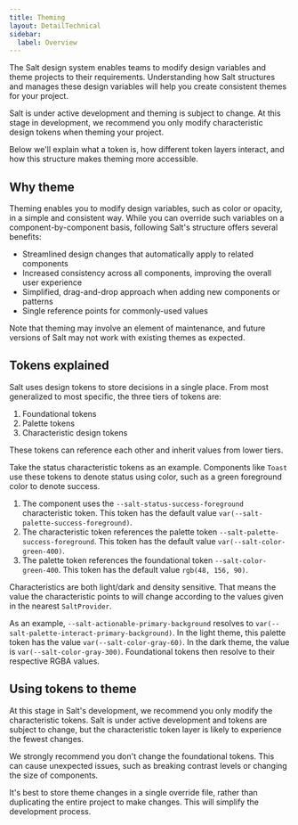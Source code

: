 ```yaml
---
title: Theming
layout: DetailTechnical
sidebar:
  label: Overview
---
```


The Salt design system enables teams to modify design variables and theme projects to their requirements. Understanding how Salt structures and manages these design variables will help you create consistent themes for your project.

Salt is under active development and theming is subject to change. At this stage in development, we recommend you only modify characteristic design tokens when theming your project.

Below we'll explain what a token is, how different token layers interact, and how this structure makes theming more accessible.

## Why theme

Theming enables you to modify design variables, such as color or opacity, in a simple and consistent way. While you can override such variables on a component-by-component basis, following Salt's structure offers several benefits:

- Streamlined design changes that automatically apply to related components
- Increased consistency across all components, improving the overall user experience
- Simplified, drag-and-drop approach when adding new components or patterns 
- Single reference points for commonly-used values

Note that theming may involve an element of maintenance, and future versions of Salt may not work with existing themes as expected.

## Tokens explained

Salt uses design tokens to store decisions in a single place. From most generalized to most specific, the three tiers of tokens are:

1. Foundational tokens
2. Palette tokens
3. Characteristic design tokens

These tokens can reference each other and inherit values from lower tiers.

Take the status characteristic tokens as an example. Components like `Toast` use these tokens to denote status using color, such as a green foreground color to denote success.

1. The component uses the `--salt-status-success-foreground` characteristic token. This token has the default value `var(--salt-palette-success-foreground)`. 
2. The characteristic token references the palette token `--salt-palette-success-foreground`. This token has the default value `var(--salt-color-green-400)`. 
3. The palette token references the foundational token `--salt-color-green-400`. This token has the default value `rgb(48, 156, 90)`.

Characteristics are both light/dark and density sensitive. That means the value the characteristic points to will change according to the values given in the nearest `SaltProvider`.

As an example, `--salt-actionable-primary-background` resolves to `var(--salt-palette-interact-primary-background)`. In the light theme, this palette token has the value `var(--salt-color-gray-60)`. In the dark theme, the value is `var(--salt-color-gray-300)`. Foundational tokens then resolve to their respective RGBA values.

## Using tokens to theme 

At this stage in Salt's development, we recommend you only modify the characteristic tokens. Salt is under active development and tokens are subject to change, but the characteristic token layer is likely to experience the fewest changes.

We strongly recommend you don't change the foundational tokens. This can cause unexpected issues, such as breaking contrast levels or changing the size of components.

It's best to store theme changes in a single override file, rather than duplicating the entire project to make changes. This will simplify the development process. 